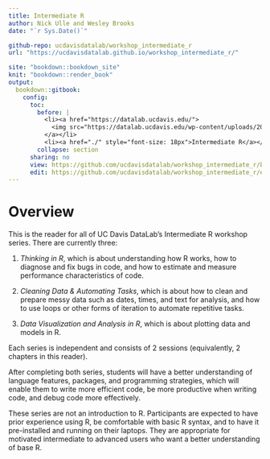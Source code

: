 ```yaml
---
title: Intermediate R
author: Nick Ulle and Wesley Brooks
date: "`r Sys.Date()`"

github-repo: ucdavisdatalab/workshop_intermediate_r
url: "https://ucdavisdatalab.github.io/workshop_intermediate_r/"

site: "bookdown::bookdown_site"
knit: "bookdown::render_book"
output:
  bookdown::gitbook:
    config:
      toc:
        before: |
          <li><a href="https://datalab.ucdavis.edu/">
            <img src="https://datalab.ucdavis.edu/wp-content/uploads/2019/07/datalab-logo-full-color-rgb-1.png" style="height: 100%; width: 100%; object-fit: contain" />
          </a></li>
          <li><a href="./" style="font-size: 18px">Intermediate R</a></li>
        collapse: section
      sharing: no
      view: https://github.com/ucdavisdatalab/workshop_intermediate_r/blob/master/%s
      edit: https://github.com/ucdavisdatalab/workshop_intermediate_r/edit/master/%s
---
```


# Overview {-}

This is the reader for all of UC Davis DataLab's Intermediate R workshop
series. There are currently three:

1. _Thinking in R_, which is about understanding how R works, how to diagnose
   and fix bugs in code, and how to estimate and measure performance
   characteristics of code.

2. _Cleaning Data & Automating Tasks_, which is about how to clean and prepare
   messy data such as dates, times, and text for analysis, and how to use loops
   or other forms of iteration to automate repetitive tasks.
   
3. _Data Visualization and Analysis in R_, which is about plotting data and models in R.

Each series is independent and consists of 2 sessions (equivalently, 2 chapters
in this reader).

After completing both series, students will have a better understanding of
language features, packages, and programming strategies, which will enable them
to write more efficient code, be more productive when writing code, and debug
code more effectively.

These series are not an introduction to R. Participants are expected to have
prior experience using R, be comfortable with basic R syntax, and to have it
pre-installed and running on their laptops. They are appropriate for motivated
intermediate to advanced users who want a better understanding of base R.
